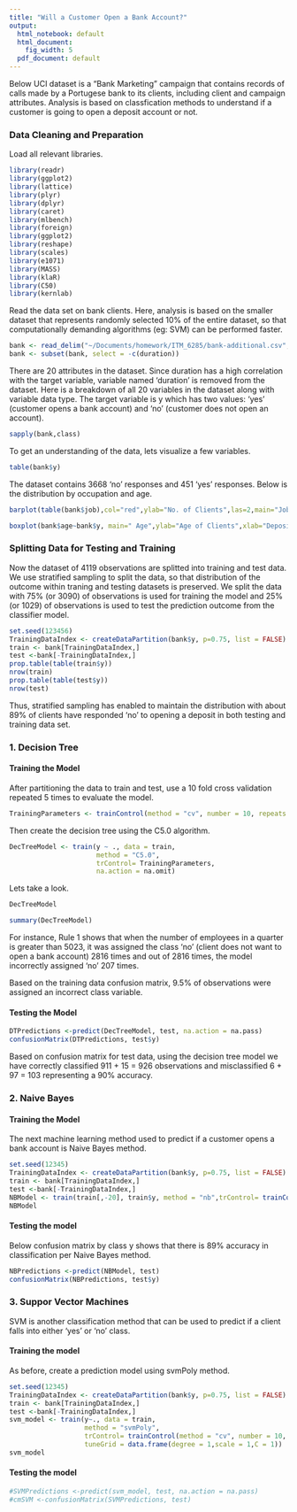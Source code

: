 ```yaml
---
title: "Will a Customer Open a Bank Account?"
output:
  html_notebook: default
  html_document:
    fig_width: 5
  pdf_document: default
---
```


Below UCI dataset is a "Bank Marketing" campaign that contains records of calls made by a Portugese bank to its clients, including client and campaign attributes. Analysis is based on classfication methods to understand if a customer is going to open a deposit account or not.

### Data Cleaning and Preparation
Load all relevant libraries.

```r
library(readr)
library(ggplot2)
library(lattice)
library(plyr)
library(dplyr)
library(caret)
library(mlbench)
library(foreign)
library(ggplot2)
library(reshape)
library(scales)
library(e1071)
library(MASS)
library(klaR)
library(C50)
library(kernlab)
```


Read the data set on bank clients. Here, analysis is based on the smaller dataset that represents randomly selected 10% of the entire dataset, so that computationally demanding algorithms (eg: SVM) can be performed faster.

```r
bank <- read_delim("~/Documents/homework/ITM_6285/bank-additional.csv",";",escape_double = FALSE, trim_ws = TRUE)
bank <- subset(bank, select = -c(duration))
```
There are 20 attributes in the dataset. Since duration has a high correlation with the target variable, variable named 'duration' is removed from the dataset. 
Here is a breakdown of all 20 variables in the dataset along with variable data type.
The target variable is y which has two values: 'yes' (customer opens a bank account) and 'no' (customer does not open an account).
```r
sapply(bank,class)
```

To get an understanding of the data, lets visualize a few variables.
```r
table(bank$y)
```
The dataset contains 3668 'no' responses and 451 'yes' responses.
Below is the distribution by occupation and age.
```r
barplot(table(bank$job),col="red",ylab="No. of Clients",las=2,main="Job",cex.names = 0.8,cex.axis = 0.8)
```
```r
boxplot(bank$age~bank$y, main=" Age",ylab="Age of Clients",xlab="Deposit A/C Open or Not")
```

### Splitting Data for Testing and Training

Now the dataset of 4119 observations are splitted into training and test data. 
We use stratified sampling to split the data, so that distribution of the outcome within traning and testing datasets is preserved. We split the data with 75% (or 3090) of observations is used for training the model and 25% (or 1029) of observations is used to test the prediction outcome from the classifier model.
```r
set.seed(123456)
TrainingDataIndex <- createDataPartition(bank$y, p=0.75, list = FALSE)
train <- bank[TrainingDataIndex,]
test <-bank[-TrainingDataIndex,]
prop.table(table(train$y))
nrow(train)
prop.table(table(test$y))
nrow(test)
```

Thus, stratified sampling has enabled to maintain the distribution with about 89% of clients have responded 'no' to opening a deposit in both testing and training data set.

### 1. Decision Tree
#### Training the Model
After partitioning the data to train and test, use a 10 fold cross validation repeated 5 times to evaluate the model.

```r
TrainingParameters <- trainControl(method = "cv", number = 10, repeats = 5)
```
Then create the decision tree using the C5.0 algorithm.

```r
DecTreeModel <- train(y ~ ., data = train, 
                      method = "C5.0",
                      trControl= TrainingParameters,
                      na.action = na.omit)
```

Lets take a look.
```r
DecTreeModel
```

```r
summary(DecTreeModel)
```
For instance, Rule 1 shows that when the number of employees in a quarter is greater than 5023, it was assigned the class 'no' (client does not want to open a bank account) 2816 times and out of 2816 times, the model incorrectly assigned 'no' 207 times.

Based on the training data confusion matrix, 9.5% of observations were assigned an incorrect class variable.

#### Testing the Model

```r
DTPredictions <-predict(DecTreeModel, test, na.action = na.pass)
confusionMatrix(DTPredictions, test$y)
```
Based on confusion matrix for test data, using the decision tree model we have correctly classified 911 + 15 = 926 observations and misclassified 6 + 97 = 103 representing a 90% accuracy.

### 2. Naive Bayes
#### Training the Model

The next machine learning method used to predict if a customer opens a bank account is Naive Bayes method.

```r
set.seed(12345)
TrainingDataIndex <- createDataPartition(bank$y, p=0.75, list = FALSE)
train <- bank[TrainingDataIndex,]
test <-bank[-TrainingDataIndex,]
NBModel <- train(train[,-20], train$y, method = "nb",trControl= trainControl(method = "cv", number = 10, repeats = 5))
NBModel
```

#### Testing the model

Below confusion matrix by class y shows that there is 89% accuracy in classification per Naive Bayes method.
```r
NBPredictions <-predict(NBModel, test)
confusionMatrix(NBPredictions, test$y)
```

### 3. Suppor Vector Machines
SVM is another classification method that can be used to predict if a client falls into either 'yes' or 'no' class.

#### Training the model
As before, create a prediction model using svmPoly method.
```r
set.seed(12345)
TrainingDataIndex <- createDataPartition(bank$y, p=0.75, list = FALSE)
train <- bank[TrainingDataIndex,]
test <-bank[-TrainingDataIndex,]
svm_model <- train(y~., data = train,
                   method = "svmPoly",
                   trControl= trainControl(method = "cv", number = 10, repeats = 5),
                   tuneGrid = data.frame(degree = 1,scale = 1,C = 1))
svm_model
```

#### Testing the model
```r
#SVMPredictions <-predict(svm_model, test, na.action = na.pass)
#cmSVM <-confusionMatrix(SVMPredictions, test)
```



